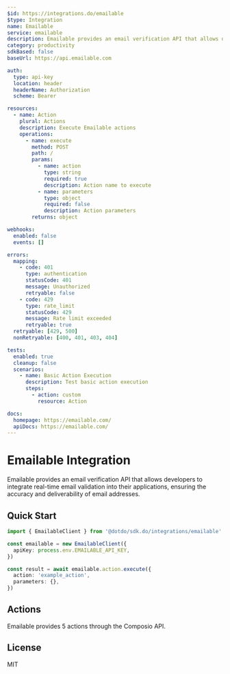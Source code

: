 ```yaml
---
$id: https://integrations.do/emailable
$type: Integration
name: Emailable
service: emailable
description: Emailable provides an email verification API that allows developers to integrate real-time email validation into their applications, ensuring the accuracy and deliverability of email addresses.
category: productivity
sdkBased: false
baseUrl: https://api.emailable.com

auth:
  type: api-key
  location: header
  headerName: Authorization
  scheme: Bearer

resources:
  - name: Action
    plural: Actions
    description: Execute Emailable actions
    operations:
      - name: execute
        method: POST
        path: /
        params:
          - name: action
            type: string
            required: true
            description: Action name to execute
          - name: parameters
            type: object
            required: false
            description: Action parameters
        returns: object

webhooks:
  enabled: false
  events: []

errors:
  mapping:
    - code: 401
      type: authentication
      statusCode: 401
      message: Unauthorized
      retryable: false
    - code: 429
      type: rate_limit
      statusCode: 429
      message: Rate limit exceeded
      retryable: true
  retryable: [429, 500]
  nonRetryable: [400, 401, 403, 404]

tests:
  enabled: true
  cleanup: false
  scenarios:
    - name: Basic Action Execution
      description: Test basic action execution
      steps:
        - action: custom
          resource: Action

docs:
  homepage: https://emailable.com/
  apiDocs: https://emailable.com/
---
```


# Emailable Integration

Emailable provides an email verification API that allows developers to integrate real-time email validation into their applications, ensuring the accuracy and deliverability of email addresses.

## Quick Start

```typescript
import { EmailableClient } from '@dotdo/sdk.do/integrations/emailable'

const emailable = new EmailableClient({
  apiKey: process.env.EMAILABLE_API_KEY,
})

const result = await emailable.action.execute({
  action: 'example_action',
  parameters: {},
})
```

## Actions

Emailable provides 5 actions through the Composio API.

## License

MIT
